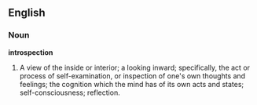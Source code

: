 ==English==

===Noun===

'''introspection'''

#A view of the inside or interior; a looking inward; specifically, the act or process of self-examination, or inspection of one's own thoughts and feelings; the cognition which the mind has of its own acts and states; self-consciousness; reflection.
